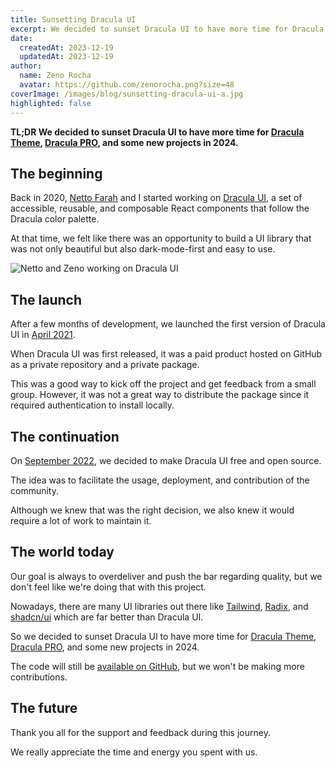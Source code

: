 ```yaml
---
title: Sunsetting Dracula UI
excerpt: We decided to sunset Dracula UI to have more time for Dracula Theme, Dracula PRO, and some new projects in 2024.
date:
  createdAt: 2023-12-19
  updatedAt: 2023-12-19
author:
  name: Zeno Rocha
  avatar: https://github.com/zenorocha.png?size=48
coverImage: /images/blog/sunsetting-dracula-ui-a.jpg
highlighted: false
---
```


**TL;DR We decided to sunset Dracula UI to have more time for [Dracula Theme](https://draculatheme.com), [Dracula PRO](https://draculatheme.com/pro), and some new projects in 2024.**

## The beginning

Back in 2020, [Netto Farah](https://twitter.com/nettofarah) and I started working on [Dracula UI](https://ui.draculatheme.com/), a set of accessible, reusable, and composable React components that follow the Dracula color palette.

At that time, we felt like there was an opportunity to build a UI library that was not only beautiful but also dark-mode-first and easy to use.

![Netto and Zeno working on Dracula UI](/images/blog/sunsetting-dracula-ui-b.jpg)

## The launch

After a few months of development, we launched the first version of Dracula UI in [April 2021](https://twitter.com/zenorocha/status/1382334469370224645).

When Dracula UI was first released, it was a paid product hosted on GitHub as a private repository and a private package.

This was a good way to kick off the project and get feedback from a small group. However, it was not a great way to distribute the package since it required authentication to install locally.

## The continuation

On [September 2022](https://twitter.com/zenorocha/status/1575476765228560384), we decided to make Dracula UI free and open source.

The idea was to facilitate the usage, deployment, and contribution of the community.

Although we knew that was the right decision, we also knew it would require a lot of work to maintain it.

## The world today

Our goal is always to overdeliver and push the bar regarding quality, but we don't feel like we're doing that with this project.

Nowadays, there are many UI libraries out there like [Tailwind](https://tailwindcss.com), [Radix](https://www.radix-ui.com), and [shadcn/ui](https://ui.shadcn.com) which are far better than Dracula UI.

So we decided to sunset Dracula UI to have more time for [Dracula Theme](https://draculatheme.com), [Dracula PRO](https://draculatheme.com/pro), and some new projects in 2024.

The code will still be [available on GitHub](https://github.com/dracula/dracula-ui), but we won't be making more contributions.

## The future

Thank you all for the support and feedback during this journey.

We really appreciate the time and energy you spent with us.
